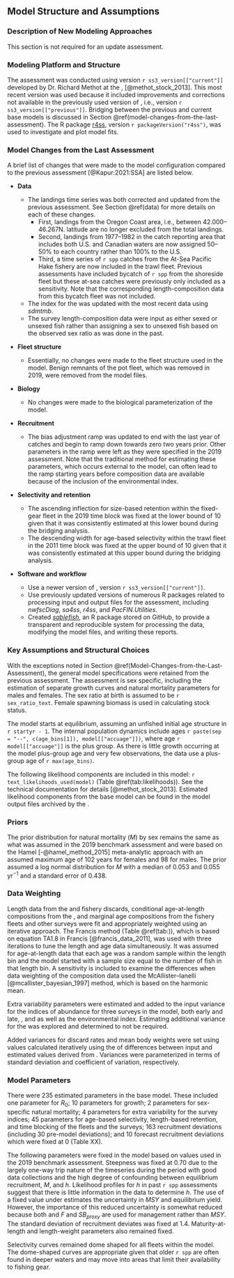 ## Model Structure and Assumptions

### Description of New Modeling Approaches

This section is not required for an update assessment.

### Modeling Platform and Structure

The assessment was conducted using \gls{ss3} version `r ss3_version[["current"]]` developed by Dr. Richard Methot at the \gls{noaa}, \gls{nwfsc} [@methot_stock_2013]. This most recent version was used because it included improvements and corrections not available in the previously used version of \gls{ss3}, i.e., version `r ss3_version[["previous"]]`.
Bridging between the previous and current base models is discussed in Section \@ref(model-changes-from-the-last-assessment). The R package [r4ss](https://github.com/r4ss/r4ss), version `r packageVersion("r4ss")`, was used to investigate and plot model fits.

### Model Changes from the Last Assessment

A brief list of changes that were made to the model configuration compared to the previous assessment [@Kapur:2021:SSA] are listed below.

- **Data**

  - The landings time series was both corrected and updated from the previous assessment. See Section \@ref(data) for more details on each of these changes.
    - First, landings from the Oregon Coast \gls{inpfc} area, i.e., between 42.000--46.267\textdegree N. latitude are no longer excluded from the total landings.
    - Second, landings from 1977--1982 in the catch reporting area that includes both U.S. and Canadian waters are now assigned 50--50\% to each country rather than 100\% to the U.S.
    - Third, a time series of `r spp` catches from the At-Sea Pacific Hake fishery are now included in the trawl fleet. Previous assessments have included bycatch of `r spp` from the shoreside fleet but these at-sea catches were previously only included as a sensitivity. Note that the corresponding length-composition data from this bycatch fleet was not included.
  - The index for the \gls{s-wcgbt} was updated with the most recent data using _sdmtmb_.
  - The survey length-composition data were input as either sexed or unsexed fish rather than assigning a sex to unsexed fish based on the observed sex ratio as was done in the past.

- **Fleet structure**

  - Essentially, no changes were made to the fleet structure used in the model. Benign remnants of the pot fleet, which was removed in 2019, were removed from the model files.

- **Biology**

  - No changes were made to the biological parameterization of the model.

- **Recruitment**

  - The bias adjustment ramp was updated to end with the last year of catches and begin to ramp down towards zero two years prior. Other parameters in the ramp were left as they were specified in the 2019 assessment. Note that the traditional method for estimating these parameters, which occurs external to the model, can often lead to the ramp starting years before composition data are available because of the inclusion of the environmental index.

- **Selectivity and retention**

  <!-- SizeSel_PRet_1_FIX(1)_BLK2repl_2019 -->
  - The ascending inflection for size-based retention within the fixed-gear fleet in the 2019 time block was fixed at the lower bound of 10 given that it was consistently estimated at this lower bound during the bridging analysis.
  <!-- AgeSel_P_4_TWL(2)_BLK5repl_2011 -->
  - The descending width for age-based selectivity within the trawl fleet in the 2011 time block was fixed at the upper bound of 10 given that it was consistently estimated at this upper bound during the bridging analysis.
  <!-- AgeSel_P_3_FIX(1)_BLK4repl_2011 INIT was lowered to facilitate its estimation. -->

- **Software and workflow**

  - Use a newer version of \gls{ss3}, version `r ss3_version[["current"]]`.
  - Use previously updated versions of numerous R packages related to processing input and output files for the assessment, including _nwfscDiag_, _sa4ss_, _r4ss_, and _PacFIN.Utilities_.
  - Created [_sablefish_](https::/github.com/pfmc-assessments/sablefish), an R package stored on GitHub, to provide a transparent and reproducible system for processing the data, modifying the model files, and writing these reports.

### Key Assumptions and Structural Choices

With the exceptions noted in Section \@ref(Model-Changes-from-the-Last-Assessment), the general model specifications were retained from the previous assessment. The assessment is sex specific, including the estimation of separate growth curves and natural mortality parameters for males and females. The sex ratio at birth is assumed to be `r sex_ratio_text`. Female spawning biomass is used in calculating stock status.

The model starts at equilibrium, assuming an unfished initial age structure in `r startyr - 1`. The internal population dynamics include ages `r paste(sep = "--", c(age_bins[1]), model[["accuage"]])`, where age `r model[["accuage"]]` is the plus group. As there is little growth occurring at the model plus-group age and very few observations, the data use a plus-group age of `r max(age_bins)`.

The following likelihood components are included in this model: `r text_likelihoods_used(model)` (Table \@ref(tab:likelihoods)). See the \gls{ss3} technical documentation for details [@methot_stock_2013]. Estimated likelihood components from the base model can be found in the model output files archived by the \gls{pfmc}.

### Priors
 
The prior distribution for natural mortality ($M$) by sex remains the same as what was assumed in the 2019 benchmark assessment and were based on the Hamel [-@hamel_method_2015] meta-analytic approach with  an assumed maximum age of 102 years for females and 98 for males. The prior assumed a log normal distribution for $M$ with a median of 0.053 and 0.055 yr$^{-1}$ and a standard error of 0.438.

### Data Weighting

Length data from the \gls{s-wcgbt} and fishery discards, conditional age-at-length compositions from the \gls{s-wcgbt}, and marginal age compositions from the fishery fleets and other surveys were fit and appropriately weighted using an iterative approach. The Francis method (Table \@ref(tab:)), which is based on equation TA1.8 in Francis [@francis_data_2011], was used with three iterations to tune the length and age data simultaneously. It was assumed for age-at-length data that each age was a random sample within the length bin and the model started with a sample size equal to the number of fish in that length bin. A sensitivity is included to examine the differences when data weighting of the composition data used the McAllister--Ianelli [@mcallister_bayesian_1997] method, which is based on the harmonic mean.

Extra variability parameters were estimated and added to the input variance for the indices of abundance for three surveys in the model, \gls{s-tri} both early and late, \gls{s-nslope}, and \gls{s-aslope} as well as the environmental index. Estimating additional variance for the \gls{s-wcgbt} was explored and determined to not be required.

Added variances for discard rates and mean body weights were set using values calculated iteratively using the \gls{rmse} of differences between input and estimated values derived from \gls{ss3}. Variances were parameterized in terms of standard deviation and coefficient of variation, respectively.

### Model Parameters

There were 235 estimated parameters in the base model. These included one parameter for $R_0$; 10 parameters for growth; 2 parameters for sex-specific natural mortality; 4 parameters for extra variability for the survey indices; 45 parameters for age-based selectivity, length-based retention, and time blocking of the fleets and the surveys; 163 recruitment deviations (including 30 pre-model deviations); and 10 forecast recruitment deviations which were fixed at 0 (Table XX).

The following parameters were fixed in the model based on values used in the 2019 benchmark assessment. Steepness was fixed at 0.70 due to the largely one-way trip nature of the timeseries during the period with good data collections and the high degree of confounding between equilibrium recruitment, $M$, and $h$. Likelihood profiles for $h$ in past `r spp` assessments suggest that there is little information in the data to determine $h$. The use of a fixed value under estimates the uncertainty in $MSY$ and equilibrium yield. However, the importance of this reduced uncertainty is somewhat reduced because both and $F$ and $SB_{proxy}$ are used for management rather than $MSY$. The standard deviation of recruitment deviates was fixed at 1.4. Maturity-at-length and length-weight parameters also remained fixed.

Selectivity curves remained dome shaped for all fleets within the model. The dome-shaped curves are appropriate given that older `r spp` are often found in deeper waters and may move into areas that limit their availability to fishing gear.

